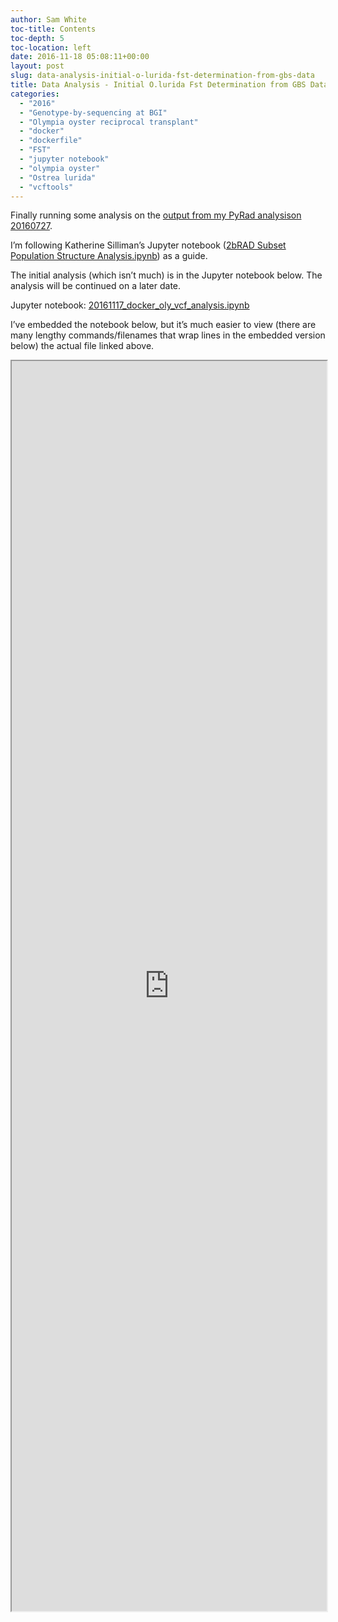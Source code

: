 ```yaml
---
author: Sam White
toc-title: Contents
toc-depth: 5
toc-location: left
date: 2016-11-18 05:08:11+00:00
layout: post
slug: data-analysis-initial-o-lurida-fst-determination-from-gbs-data
title: Data Analysis - Initial O.lurida Fst Determination from GBS Data
categories:
  - "2016"
  - "Genotype-by-sequencing at BGI"
  - "Olympia oyster reciprocal transplant"
  - "docker"
  - "dockerfile"
  - "FST"
  - "jupyter notebook"
  - "olympia oyster"
  - "Ostrea lurida"
  - "vcftools"
---
```


Finally running some analysis on the [output from my PyRad analysison 20160727](https://robertslab.github.io/sams-notebook/posts/2016/2016-07-27-data-analysis-pyrad-analysis-of-olympia-oyster-gbs-data/).

I'm following Katherine Silliman's Jupyter notebook ([2bRAD Subset Population Structure Analysis.ipynb](https://github.com/ksil91/2016_Notebook/blob/master/2bRAD%20Subset%20Population%20Structure%20Analysis.ipynb)) as a guide.

The initial analysis (which isn't much) is in the Jupyter notebook below. The analysis will be continued on a later date.

Jupyter notebook: [20161117_docker_oly_vcf_analysis.ipynb](https://github.com/sr320/LabDocs/blob/master/jupyter_nbs/sam/20161117_docker_oly_vcf_analysis.ipynb)

I've embedded the notebook below, but it's much easier to view (there are many lengthy commands/filenames that wrap lines in the embedded version below) the actual file linked above.

<iframe src="https://nbviewer.org/github/sr320/LabDocs/blob/master/jupyter_nbs/sam/20161117_docker_oly_vcf_analysis.ipynb" width="100%" height="2000" scrolling="yes"></iframe>
